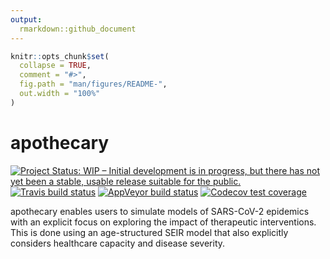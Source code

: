 ```yaml
---
output:
  rmarkdown::github_document
---
```


<!-- README.md is generated from README.Rmd. Please edit that file -->

```r
knitr::opts_chunk$set(
  collapse = TRUE,
  comment = "#>",
  fig.path = "man/figures/README-",
  out.width = "100%"
)
```

# apothecary
<!-- badges: start -->
[![Project Status: WIP – Initial development is in progress, but there has not yet been a stable, usable release suitable for the public.](https://www.repostatus.org/badges/latest/wip.svg)](https://www.repostatus.org/#wip)
[![Travis build status](https://travis-ci.org/mrc-ide/apothecary.svg?branch=master)](https://travis-ci.org/mrc-ide/apothecary)
[![AppVeyor build status](https://ci.appveyor.com/api/projects/status/github/mrc-ide/apothecary?branch=master&svg=true)](https://ci.appveyor.com/project/cwhittaker1000/squire)
[![Codecov test coverage](https://codecov.io/gh/mrc-ide/apothecary/branch/master/graph/badge.svg)](https://codecov.io/gh/mrc-ide/apothecary?branch=master)
<!-- badges: end -->

apothecary enables users to simulate models of SARS-CoV-2 epidemics with an explicit focus on exploring the impact of therapeutic interventions. This is done using an age-structured SEIR model that also explicitly considers healthcare capacity and disease severity. 
